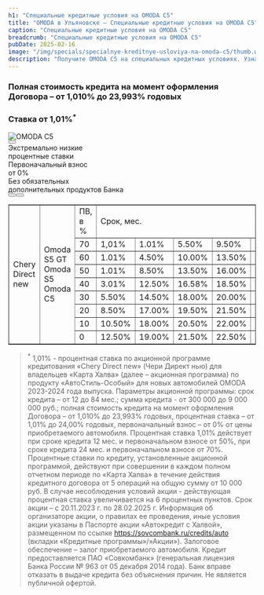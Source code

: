 ```yaml
---
h1: "Специальные кредитные условия на OMODA С5"
title: "OMODA в Ульяновске — Специальные кредитные условия на OMODA С5"
caption: "Специальные кредитные условия на OMODA С5"
breadcrumb: "Специальные кредитные условия на OMODA С5"
pubDate: 2025-02-16
image: "/img/specials/specialnye-kreditnye-usloviya-na-omoda-c5/thumb.webp"
description: "Получите OMODA C5 на специальных кредитных условиях. Узнайте все детали выгодного предложения."
---
```



### **Полная стоимость кредита на момент оформления Договора – от 1,010% до 23,993% годовых**
### **Ставка от 1,01%<sup>*</sup>**

<picture>
	<img src="/img/specials/specialnye-kreditnye-usloviya-na-omoda-c5/1.webp" class="w-full mb-10" alt="OMODA C5" />
</picture>

<div class="flex justify-center mb-10">
	<Button view='popup-link' url='#common-modal' dataTitle='Воспользоваться предложением' dataFormName='Воспользоваться предложением. Специальные кредитные условия на OMODA С5' title='Воспользоваться предложением' classes='btn btn-o !m-0' />
</div>

<div class="grid grid-cols-3 gap-10 text-center mb-10 md:mb-20">
	<div class="bg-gray-100 py-10 px-2 flex flex-col items-center">
		<Icon name="circular" class="text-6xl mb-6" />
		<div class="text-2xl mb-6">Экстремально низкие</div>
		<div class="text-gray-600 text-sm">процентные ставки</div>
	</div>
	<div class="bg-gray-100 py-10 px-2 flex flex-col items-center">
		<Icon name="credit-approve" class="text-6xl mb-6" />
		<div class="text-2xl mb-6">Первоначальный взнос</div>
		<div class="text-gray-600 text-sm">от 0%</div>
	</div>
	<div class="bg-gray-100 py-10 px-2 flex flex-col items-center">
		<Icon name="road-help" class="text-6xl mb-6" />
		<div class="text-2xl mb-6">Без обязательных</div>
		<div class="text-gray-600 text-sm">дополнительных продуктов Банка</div>
	</div>
</div>

<div class="flex justify-center flex-wrap gap-5 mb-10 md:mb-20">
	<Button url='/models/c5/' title='О модели' classes='btn btn-o !m-0' />
	<Button url='https://files.omoda.ru/price.pdf' title='Прайс-лист' classes='btn !m-0' target="_blank" rel="nofollow" />
</div>

<div class="overflow-auto min-w-full my-10">
	<table border="1" class="">
      <tbody>
			<tr>
				<td rowspan="9">Chery Direct new</td>
				<td rowspan="9">Omoda S5 GT<br/>Omoda S5<br/>Omoda C5</td>
				<td>ПВ, в %</td>
				<td colspan="7">Срок, мес.</td>
			</tr>
			<tr>
				<td>70</td>
				<td>1,01%</td>
				<td>1.01%</td>
				<td>5.50%</td>
				<td>9.50%</td>
				<td>12.00%</td>
				<td>13.50%</td>
				<td>14.50%</td>
			</tr>
			<tr>
				<td>60</td>
				<td>1.01%</td>
				<td>4.50%</td>
				<td>10.00%</td>
				<td>13.50%</td>
				<td>15.00%</td>
				<td>16.00%</td>
				<td>17.00%</td>
			</tr>
			<tr>
				<td>50</td>
				<td>1.01%</td>
				<td>8.50%</td>
				<td>13.50%</td>
				<td>16.00%</td>
				<td>17.50%</td>
				<td>18.00%</td>
				<td>19.00%</td>
			</tr>
			<tr>
				<td>40</td>
				<td>3.01%</td>
				<td>12.50%</td>
				<td>16.58%</td>
				<td>18.50%</td>
				<td>20.00%</td>
				<td>20.50%</td>
				<td>21.00%</td>
			</tr>
			<tr>
				<td>30</td>
				<td>5.50%</td>
				<td>14.50%</td>
				<td>18.00%</td>
				<td>20.00%</td>
				<td>21.00%</td>
				<td>21.50%</td>
				<td>22.00%</td>
			</tr>
			<tr>
				<td>20</td>
				<td>8.50%</td>
				<td>17.00%</td>
				<td>19.50%</td>
				<td>21.50%</td>
				<td>22.00%</td>
				<td>22.50%</td>
				<td>23.00%</td>
			</tr>
			<tr>
				<td>10</td>
				<td>10.50%</td>
				<td>18.00%</td>
				<td>20.50%</td>
				<td>22.00%</td>
				<td>23.00%</td>
				<td>23.50%</td>
				<td>-</td>
			</tr>
			<tr>
				<td>0</td>
				<td>12.50%</td>
				<td>19.00%</td>
				<td>21.50%</td>
				<td>22.50%</td>
				<td>23.50%</td>
				<td>24.00%</td>
				<td>-</td>
			</tr>
		</tbody>
   </table>
</div>

<SpecialSalonsInfo dataFormName="Узнать подробнее. Специальные кредитные условия на OMODA С5" />

> <sup>*</sup> 1,01% - процентная ставка по акционной программе кредитования «Chery Direct new» (Чери Директ нью) для владельцев «Карта Халва» (далее – акционная программа) по продукту «АвтоСтиль-Особый» для новых автомобилей OMODA 2023-2024 года выпуска. Параметры акционной программы: срок кредита – от 12 до 84 мес.; сумма кредита - от 300 000 до 9 000 000 руб.; полная стоимость кредита на момент оформления Договора – от 1,010% до 23,993% годовых, процентная ставка – от 1,01% до 24,00% годовых, первоначальный взнос – от 0% от цены приобретаемого автомобиля. Процентная ставка 1,01% действует при сроке кредита 12 мес. и первоначальном взносе от 50%, при сроке кредита 24 мес. и первоначальном взносе от 70%. Процентные ставки по кредиту, установленные акционной программой, действуют при совершении в каждом полном отчетном периоде по «Карта Халва» в течение действия кредитного договора от 5 операций на общую сумму от 10 000 руб. В случае несоблюдения условий акции - действующая процентная ставка увеличивается на 6 процентных пунктов. Срок акции – с 20.11.2023 г. по 28.02.2025 г. Информация об организаторе акции, о правилах ее проведения, иные условия акции указаны в Паспорте акции «Автокредит с Халвой», размещенном по ссылке https://sovcombank.ru/credits/auto (вкладки «Кредитные программы»/»Акции»). Залоговое обеспечение – залог приобретаемого автомобиля. Кредит предоставляется ПАО «Совкомбанк» (генеральная лицензия Банка России № 963 от 05 декабря 2014 года). Банк вправе отказать в выдаче кредита без объяснения причин. Не является публичной офертой.